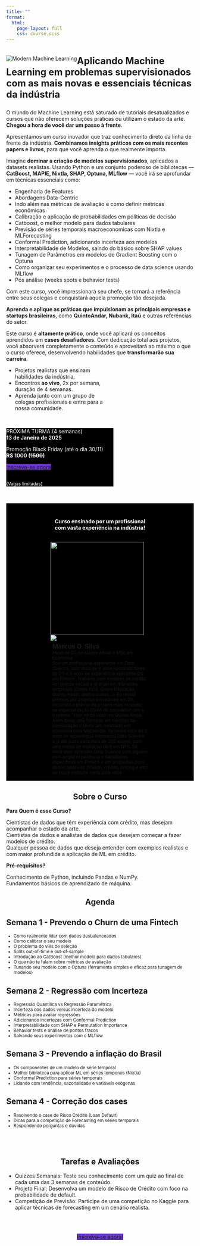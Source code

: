 ```yaml
---
title: ""
format:
  html:
    page-layout: full
    css: course.scss
---
```

<!-- https://icons.getbootstrap.com/icons/terminal/ -->
:::{.column-page}
:::{.grid}
::: {.g-col-12 .g-col-md-7}

<div class='card' style="background-color: #000000; text-align: center;">
<img src="images/modern_ml.png" alt="Modern Machine Learning" style="float: left;" />
</div>

<!-- <h3>Aplicando ML em dados tabulares com as melhores, modernas e mais essenciais técnicas da indústria</h3> -->
<h3 style='font-size: 25px'>Aplicando Machine Learning em problemas supervisionados com as mais novas e essenciais técnicas da indústria</h3>

O mundo do Machine Learning está saturado de tutoriais desatualizados e cursos que não oferecem soluções práticas ou utilizam o estado da arte. **Chegou a hora de você dar um passo à frente**.

Apresentamos um curso inovador que traz conhecimento direto da linha de frente da indústria. **Combinamos insights práticos com os mais recentes papers e livros**, para que você aprenda o que realmente importa.

Imagine **dominar a criação de modelos supervisionados**, aplicados a datasets realistas. Usando Python e um conjunto poderoso de bibliotecas — **CatBoost, MAPIE, Nixtla, SHAP, Optuna, MLflow** — você irá se aprofundar em técnicas essenciais como:

  * Engenharia de Features
  * Abordagens Data-Centric
  * Indo além nas métricas de avaliação e como definir métricas econômicas
  * Calibração e aplicação de probabilidades em políticas de decisão
  * Catboost, o melhor modelo para dados tabulares
  * Previsão de séries temporais macroeconomicas com Nixtla e MLForecasting
  * Conformal Prediction, adicionando incerteza aos modelos
  * Interpretabilidade de Modelos, saindo do básico sobre SHAP values
  * Tunagem de Parâmetros em modelos de Gradient Boosting com o Optuna
  * Como organizar seu experimentos e o processo de data science usando MLflow
  * Pós análise (weeks spots e behavior tests)

Com este curso, você impressionará seu chefe, se tornará a referência entre seus colegas e conquistará aquela promoção tão desejada.

**Aprenda e aplique as práticas que impulsionam as principais empresas e startups brasileiras**, como **QuintoAndar, Nubank, Itaú** e outras referências do setor.

Este curso é **altamente prático**, onde você aplicará os conceitos aprendidos em **cases desafiadores**. Com dedicação total aos projetos, você absorverá completamente o conteúdo e aproveitará ao máximo o que o curso oferece, desenvolvendo habilidades que **transformarão sua carreira**.

<!-- <div class="row" style="max-width: 50%;">
<div class="col">
  <img src="../../images/profile-pic.png" class="img-fluid rounded-circle" style="float: left; margin: 5px; width: 60px;">
</div>
<div class="col" style="font-size: 12px; padding-top: 10px">
**Marcus O. Silva**
<p style="font-size: 10px;">Head de DS no Quinto Andar <br> Professor na Tera <br> MSc em Economia</p>
</div>
</div> -->

:::

::: {.g-col-1}
:::

::: {.g-col-4}


<div class="card" style="width: 18rem;">
  <ul class="list-group list-group-flush" style="font-size: 14px !important;">
    <li class="list-group-item">
      <i class="bi bi-calendar"></i>
      Projetos realistas que ensinam habilidades da indústria.
    </li>
    <li class="list-group-item">
      <i class="bi bi-camera-video"></i>
      Encontros **ao vivo**, 2x por semana, duração de 4 semanas.
    </li>
    <li class="list-group-item">
      <i class="bi bi-people"></i>
      Aprenda junto com um grupo de colegas profissionais e entre para a nossa comunidade.
    </li>
  </ul>
</div>

<br>

<div class="card" style="width: 18rem; $small-font-size; background-color: #000000">
<div class="card-body" style="width: 18rem; font-size: 14px; color: #ffffff;">
PRÓXIMA TURMA (4 semanas)</br>
**13 de Janeira de 2025**

Promoção Black Friday (até o dia 30/11) </br>
**R$ 1000 (<s>1500</s>)**

<!-- <a class="btn btn-primary border-0" href="#" role="button" style="background-color: #6A38D4 !important;">INSCREVA-SE AGORA</a> -->
<a class="btn btn-dark border-0" href="https://pay.kiwify.com.br/0FxUzRo" role="button" style="background-color: #6A38D4 !important;">Inscreva-se agora</a>
</br> </br>
<p style="width: 18rem; font-size: 12px; color: #ffffff;">(Vagas limitadas)</p>
</div>
</div>

<br>

:::

:::
:::

```{=html}
<div class="column-screen"  style="background-color: #000000; padding: 10px;">

  <p style="text-align: center; font-weight: bold; margin: 30px; color: #ffffff;"
    <big>Curso ensinado por um profissional<br>com vasta experiência na indústria!</big>
  </p>
  
  <div class=".column-body" style="margin: 0 auto; width: 55%;">
  
    <div class="card mb-3 shadow-sm" style="">
      <div class="card-body grid" style="">
        <div class="g-col-3">
          <img src="../../images/profile-pic.png" class="img-fluid rounded" style="float: left; padding-right: 10px; width: 250px;">
          <img src="https://cozy-assets.quintoandar.com.br/logo/v16/default/complete.svg"/>
        </div>
        <div class="g-col-9" style="padding: 5px;">
          <big style="font-weight: bold;">Marcus O. Silva</big><br/>
          <small class="text-muted">Head de DS no Quinto Andar e MSc em Economia</small><br/>
          <small> Sou um profissional experiente em Data Science, com mais de 6 anos liderando times de DS e 4 anos de experiência aplicando DS em Fintech. Trabalho com modelos de crédito em grande escala e já atuei em diferentes empresas (Conta Azul, Quero Educação, Quinto Andar, dentre outras...). Eu recebi prêmios por projetos inovadores em DS, incluindo o prêmio de projeto mais inovador na especialização DS4A de correlation one e o prêmio "commit de ouro" no Quinto Andar. Além disso, sou formado em ciências da computação e tenho um mestrado em economia pela Mackenzie. Eu tenho mais de 2 anos de experiência ensinando Data Science e já dei aulas para mais de 200 alunos, com uma média de avaliação de 9 em NPS. Se você quer aprender Data Science com alguém com ampla experiência e habilidades específicas em Fintech e em problemas com dados tabulares (fraude, crédito, pricing e etc)  eu sou o instrutor certo para você.</small>
        </div>
    </div>
  
    </div>
  
  </div>
</div>
```

<!-- Course About -->
::: {.column-body-outset}
<h2 style="text-align: center">Sobre o Curso</h2>
::: {.grid}

::: {.g-col-5}
**Para Quem é esse Curso?**
:::

::: {.g-col-7}
<i class="bi bi-asterisk icon-purple"></i> Cientistas de dados que têm experiência com crédito, mas desejam acompanhar o estado da arte. </br>
<i class="bi bi-asterisk icon-purple"></i> Cientistas de dados e analistas de dados que desejam começar a fazer modelos de crédito. </br>
<i class="bi bi-asterisk icon-purple"></i> Qualquer pessoa de dados que deseja entender com exemplos realistas e com maior profundida a aplicação de ML em crédito. </br>
:::

::: {.g-col-5}
**Pré-requisitos?**
:::

::: {.g-col-7}
<i class="bi bi-check icon-purple"></i>Conhecimento de Python, incluindo Pandas e NumPy.</br>
<i class="bi bi-check icon-purple"></i>Fundamentos básicos de aprendizado de máquina.</br>
:::
:::
:::




<!-- QUESTIONS -->
::: {.column-page}
<h2 style="text-align: center">Agenda</h2>
:::

<!-- Course outline -->
::: {.column-body-outset}
::: {.callout-note icon=false appearance="simple" style="border-left-color: #9A6EF8"}
## <i class="bi bi-calendar"></i> Semana 1 - Prevendo o Churn de uma Fintech
<small>

 * Como realmente lidar com dados desbalanceados
 * Como calibrar o seu modelo
 * O problema do viés de seleção
 * Splits out-of-time e out-of-sample
 * Introdução ao CatBoost (melhor modelo para dados tabulares)
 * O que não te falam sobre métricas de avaliação
 * Tunando seu modelo com o Optuna (ferramenta simples e eficaz para tunagem de modelos)

</small>
:::

::: {.callout-note icon=false appearance="simple" style="border-left-color: #9A6EF8"}
## <i class="bi bi-calendar"></i> Semana 2 - Regressão com Incerteza
<small>

 * Regressão Quantílica vs Regressão Paramétrica
 * Incerteza dos dados versus incerteza do modelo
 * Métricas para avaliar regressões
 * Adicionando incertezas com Conformal Prediction
 * Interpretabilidade com SHAP e Permutation Importance
 * Behavior tests e análise de pontos fracos
 * Salvando seus experimentos com o MLflow

</small>
:::

::: {.callout-note icon=false appearance="simple"}
## <i class="bi bi-calendar"></i> Semana 3 - Prevendo a inflação do Brasil
<small>

 * Os componentes de um modelo de série temporal
 * Melhor biblioteca para aplicar ML em séries temporais (Nixtla)
 * Conformal Prediction para séries temporais
 * Lidando com tendência, sazonalidade e variáveis exógenas

</small>
:::

::: {.callout-note icon=false appearance="simple"}
## <i class="bi bi-calendar"></i> Semana 4 - Correção dos cases
<small>

 * Resolvendo o case de Risco  Crédito (Loan Default)
 * Dicas para a competição de Forecasting em séries temporais
 * Respondendo perguntas e dúvidas

</small>
:::
:::


</br></br>

<!-- ARGUMENTS 
::: {.column-body}
::: {.grid}

::: {.g-col-1}
:::
::: {.g-col-5}
**Projetos do mundo real**
<p style="font-size: 14px">Trabalhe em projetos que dão vida ao seu aprendizado. Feito para ser diretamente aplicável em seu trabalho </p>
:::
::: {.g-col-5}
<img src="images/credit_risk_ml.png" alt="Credit Risk com ML" style="width: 70px;  margin: 0 auto;" />
:::
::: {.g-col-1}
:::

::: {.g-col-1}
:::
::: {.g-col-5}
<img src="images/credit_risk_ml.png" alt="Credit Risk com ML" style="width: 70px;  margin: 0 auto;" />
:::
::: {.g-col-5}
**Acesso ao vivo**
<p style="font-size: 14px">Sessões e perguntas e respostas com nossos instrutores especializados, juntamente com projetos do mundo real.</p>
:::
::: {.g-col-1}
:::
-->

<!-- QUESTIONS -->
::: {.column-page}

<h2 style="text-align: center">Tarefas e Avaliações</h2>

  *	Quizzes Semanais: Teste seu conhecimento com um quiz ao final de cada uma das 3 semanas de conteúdo.
  *	Projeto Final: Desenvolva um modelo de Risco de Crédito com foco na probabilidade de default.
  *	Competição de Previsão: Participe de uma competição no Kaggle para aplicar técnicas de forecasting em um cenário realista.

<br><br>
<div style="display: flex; justify-content: center; align-items: center; font-size: 20px'">
  <a 
    class="btn btn-dark border-0" 
    href="https://pay.kiwify.com.br/0FxUzRo" 
    role="button" 
    style="background-color: #6A38D4 !important;">
    Inscreva-se agora!
  </a>
</div>

<!-- ::: {.callout-warning icon=false appearance="minimal" collapse=true"}
## Qual é o compromisso de tempo para este curso?
::: -->

:::
